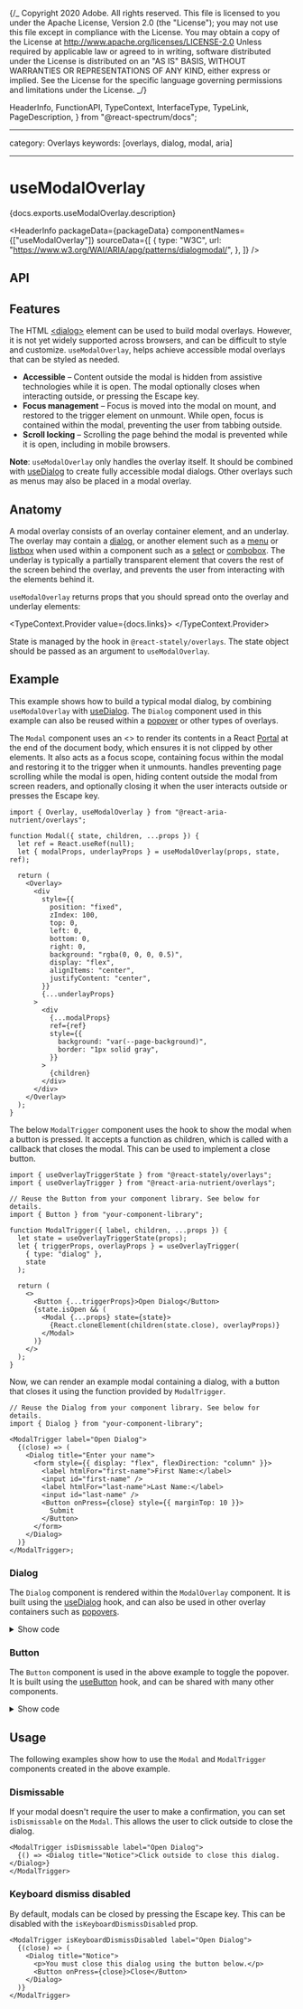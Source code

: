 {/_ Copyright 2020 Adobe. All rights reserved.
This file is licensed to you under the Apache License, Version 2.0 (the "License");
you may not use this file except in compliance with the License. You may obtain a copy
of the License at http://www.apache.org/licenses/LICENSE-2.0
Unless required by applicable law or agreed to in writing, software distributed under
the License is distributed on an "AS IS" BASIS, WITHOUT WARRANTIES OR REPRESENTATIONS
OF ANY KIND, either express or implied. See the License for the specific language
governing permissions and limitations under the License. _/}


  HeaderInfo,
  FunctionAPI,
  TypeContext,
  InterfaceType,
  TypeLink,
  PageDescription,
} from "@react-spectrum/docs";

---

category: Overlays
keywords: [overlays, dialog, modal, aria]

---

# useModalOverlay

<PageDescription>{docs.exports.useModalOverlay.description}</PageDescription>

<HeaderInfo
  packageData={packageData}
  componentNames={["useModalOverlay"]}
  sourceData={[
    {
      type: "W3C",
      url: "https://www.w3.org/WAI/ARIA/apg/patterns/dialogmodal/",
    },
  ]}
/>

## API

<FunctionAPI function={docs.exports.useModalOverlay} links={docs.links} />

## Features

The HTML [&lt;dialog&gt;](https://developer.mozilla.org/en-US/docs/Web/HTML/Element/dialog) element can be used to build modal overlays. However, it is not yet widely supported across browsers, and can be difficult to style and customize. `useModalOverlay`, helps achieve accessible modal overlays that can be styled as needed.

- **Accessible** – Content outside the modal is hidden from assistive technologies while it is open. The modal optionally closes when interacting outside, or pressing the <Keyboard>Escape</Keyboard> key.
- **Focus management** – Focus is moved into the modal on mount, and restored to the trigger element on unmount. While open, focus is contained within the modal, preventing the user from tabbing outside.
- **Scroll locking** – Scrolling the page behind the modal is prevented while it is open, including in mobile browsers.

**Note**: `useModalOverlay` only handles the overlay itself. It should be combined
with [useDialog](useDialog.html) to create fully accessible modal dialogs. Other overlays
such as menus may also be placed in a modal overlay.

## Anatomy

<Anatomy />

A modal overlay consists of an overlay container element, and an underlay. The overlay may contain a [dialog](useDialog.html), or another element such as a [menu](useMenu.html) or [listbox](useListBox.html) when used within a component such as a [select](useSelect.html) or [combobox](useComboBox.html). The underlay is typically a partially transparent element that covers the rest of the screen behind the overlay, and prevents the user from interacting with the elements behind it.

`useModalOverlay` returns props that you should spread onto the overlay and underlay elements:

<TypeContext.Provider value={docs.links}>
  <InterfaceType
    properties={docs.links[docs.exports.useModalOverlay.return.id].properties}
  />
</TypeContext.Provider>

State is managed by the <TypeLink links={statelyDocs.links} type={statelyDocs.exports.useOverlayTriggerState} />
hook in `@react-stately/overlays`. The state object should be passed as an argument to `useModalOverlay`.

## Example

This example shows how to build a typical modal dialog, by combining `useModalOverlay` with [useDialog](useDialog.html). The `Dialog` component used in this example can also be reused within a [popover](usePopover.html) or other types of overlays.

The `Modal` component uses an &lt;<TypeLink links={docs.links} type={docs.exports.Overlay} />&gt; to render its contents in a React [Portal](https://reactjs.org/docs/portals.html) at the end of the document body, which ensures it is not clipped by other elements. It also acts as a focus scope, containing focus within the modal and restoring it to the trigger when it unmounts. <TypeLink links={docs.links} type={docs.exports.useModalOverlay} /> handles preventing page scrolling while the modal is open, hiding content outside the modal from screen readers, and optionally closing it when the user interacts outside or presses the <Keyboard>Escape</Keyboard> key.

```tsx example export=true render=false
import { Overlay, useModalOverlay } from "@react-aria-nutrient/overlays";

function Modal({ state, children, ...props }) {
  let ref = React.useRef(null);
  let { modalProps, underlayProps } = useModalOverlay(props, state, ref);

  return (
    <Overlay>
      <div
        style={{
          position: "fixed",
          zIndex: 100,
          top: 0,
          left: 0,
          bottom: 0,
          right: 0,
          background: "rgba(0, 0, 0, 0.5)",
          display: "flex",
          alignItems: "center",
          justifyContent: "center",
        }}
        {...underlayProps}
      >
        <div
          {...modalProps}
          ref={ref}
          style={{
            background: "var(--page-background)",
            border: "1px solid gray",
          }}
        >
          {children}
        </div>
      </div>
    </Overlay>
  );
}
```

The below `ModalTrigger` component uses the <TypeLink links={docs.links} type={docs.exports.useOverlayTrigger} /> hook to show the modal when a button is pressed. It accepts a function as children, which is called with a callback that closes the modal. This can be used to implement a close button.

```tsx example export=true render=false
import { useOverlayTriggerState } from "@react-stately/overlays";
import { useOverlayTrigger } from "@react-aria-nutrient/overlays";

// Reuse the Button from your component library. See below for details.
import { Button } from "your-component-library";

function ModalTrigger({ label, children, ...props }) {
  let state = useOverlayTriggerState(props);
  let { triggerProps, overlayProps } = useOverlayTrigger(
    { type: "dialog" },
    state
  );

  return (
    <>
      <Button {...triggerProps}>Open Dialog</Button>
      {state.isOpen && (
        <Modal {...props} state={state}>
          {React.cloneElement(children(state.close), overlayProps)}
        </Modal>
      )}
    </>
  );
}
```

Now, we can render an example modal containing a dialog, with a button that closes it using the function provided by `ModalTrigger`.

```tsx example
// Reuse the Dialog from your component library. See below for details.
import { Dialog } from "your-component-library";

<ModalTrigger label="Open Dialog">
  {(close) => (
    <Dialog title="Enter your name">
      <form style={{ display: "flex", flexDirection: "column" }}>
        <label htmlFor="first-name">First Name:</label>
        <input id="first-name" />
        <label htmlFor="last-name">Last Name:</label>
        <input id="last-name" />
        <Button onPress={close} style={{ marginTop: 10 }}>
          Submit
        </Button>
      </form>
    </Dialog>
  )}
</ModalTrigger>;
```

### Dialog

The `Dialog` component is rendered within the `ModalOverlay` component. It is built using the [useDialog](useDialog.html) hook, and can also be used in other overlay containers such as [popovers](usePopover.html).

<details>
  <summary style={{fontWeight: 'bold'}}><ChevronRight size="S" /> Show code</summary>

```tsx example export=true render=false
import type { AriaDialogProps } from "@react-aria-nutrient/dialog";
import { useDialog } from "@react-aria-nutrient/dialog";

interface DialogProps extends AriaDialogProps {
  title?: React.ReactNode;
  children: React.ReactNode;
}

function Dialog({ title, children, ...props }: DialogProps) {
  let ref = React.useRef(null);
  let { dialogProps, titleProps } = useDialog(props, ref);

  return (
    <div {...dialogProps} ref={ref} style={{ padding: 30 }}>
      {title && (
        <h3 {...titleProps} style={{ marginTop: 0 }}>
          {title}
        </h3>
      )}
      {children}
    </div>
  );
}
```

</details>

### Button

The `Button` component is used in the above example to toggle the popover. It is built using the [useButton](useButton.html) hook, and can be shared with many other components.

<details>
  <summary style={{fontWeight: 'bold'}}><ChevronRight size="S" /> Show code</summary>

```tsx example export=true render=false
import { useButton } from "@react-aria-nutrient/button";

function Button(props) {
  let ref = props.buttonRef;
  let { buttonProps } = useButton(props, ref);
  return (
    <button {...buttonProps} ref={ref} style={props.style}>
      {props.children}
    </button>
  );
}
```

</details>

## Usage

The following examples show how to use the `Modal` and `ModalTrigger` components created in the above example.

### Dismissable

If your modal doesn't require the user to make a confirmation, you can set `isDismissable`
on the `Modal`. This allows the user to click outside to close the dialog.

```tsx example
<ModalTrigger isDismissable label="Open Dialog">
  {() => <Dialog title="Notice">Click outside to close this dialog.</Dialog>}
</ModalTrigger>
```

### Keyboard dismiss disabled

By default, modals can be closed by pressing the <Keyboard>Escape</Keyboard> key. This can be disabled with the `isKeyboardDismissDisabled` prop.

```tsx example
<ModalTrigger isKeyboardDismissDisabled label="Open Dialog">
  {(close) => (
    <Dialog title="Notice">
      <p>You must close this dialog using the button below.</p>
      <Button onPress={close}>Close</Button>
    </Dialog>
  )}
</ModalTrigger>
```
